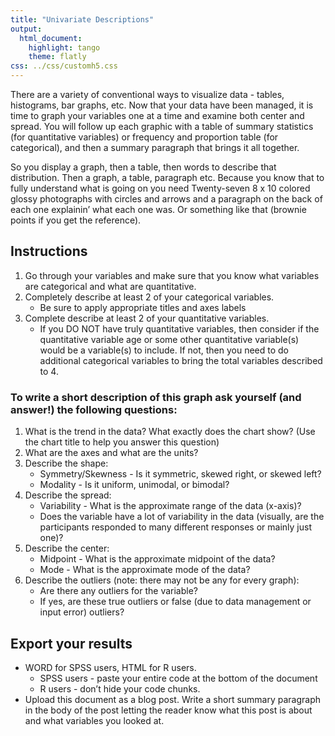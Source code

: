 ```yaml
---
title: "Univariate Descriptions"
output:
  html_document:
    highlight: tango
    theme: flatly
css: ../css/customh5.css
---
```


There are a variety of conventional ways to visualize data - tables, histograms, bar graphs, etc. Now that your data have been managed, it is time to graph your variables one at a time and examine both center and spread. You will follow up each graphic with a table of summary statistics (for quantitative variables) or frequency and proportion table (for categorical), and then a summary paragraph that brings it all together. 

So you display a graph, then a table, then words to describe that distribution. Then a graph, a table, paragraph etc. 
Because you know that to fully understand what is going on you need Twenty-seven 8 x 10 colored glossy photographs with circles and arrows and a paragraph on the back of each one explainin' what each one was. Or something like that (brownie points if you get the reference).

 
## Instructions

1. Go through your variables and make sure that you know what variables are categorical and what are quantitative.
2. Completely describe at least 2 of your categorical variables. 
    - Be sure to apply appropriate titles and axes labels 
3. Complete describe at least 2 of your quantitative variables. 
    - If you DO NOT have truly quantitative variables, then consider if the quantitative variable age or some other quantitative variable(s) would be a variable(s) to include. If not, then you need to do additional categorical variables to bring the total variables described to 4.



### To write a short description of this graph ask yourself (and answer!) the following questions:
1. What is the trend in the data? What exactly does the chart show? (Use the chart title to help you answer this question)
2. What are the axes and what are the units?
3. Describe the shape:
    - Symmetry/Skewness - Is it symmetric, skewed right, or skewed left?
    - Modality - Is it uniform, unimodal, or bimodal?             
4. Describe the spread:
    - Variability - What is the approximate range of the data (x-axis)?
    - Does the variable have a lot of variability in the data (visually, are the participants responded to many different responses or mainly just one)?
5. Describe the center:
    - Midpoint - What is the approximate midpoint of the data?
    - Mode - What is the approximate mode of the data?
6. Describe the outliers (note: there may not be any for every graph):
    - Are there any outliers for the variable?
    - If yes, are these true outliers or false (due to data management or input error) outliers?


## Export your results
* WORD for SPSS users, HTML for R users. 
    - SPSS users - paste your entire code at the bottom of the document
    - R users - don't hide your code chunks. 
* Upload this document as a blog post. Write a short summary paragraph in the body of the post letting the reader know what this post is about and what variables you looked at. 

